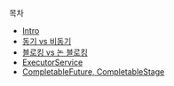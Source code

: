 목차
- [Intro](/concurrent-programming-basic/intro)
- [동기 vs 비동기](/concurrent-programming-basic/sync-vs-async)
- [블로킹 vs 논 블로킹](/concurrent-programming-basic/blocking-vs-nonblocking)
- [ExecutorService](/concurrent-programming-basic/executor-service)
- [CompletableFuture, CompletableStage](/concurrent-programming-basic/completable-future-completion-stage)
